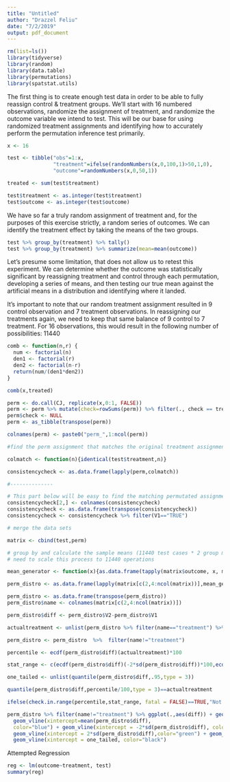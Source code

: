 ```yaml
---
title: "Untitled"
author: "Drazzel Feliu"
date: "7/2/2019"
output: pdf_document
---
```


```r
rm(list=ls())
library(tidyverse)
library(random)
library(data.table)
library(permutations)
library(spatstat.utils)
```

The first thing is to create enough test data in order to be able to fully reassign control & treatment groups. We'll start with 16 numbered observations, randomize the assignment of treatment, and randomize the outcome variable we intend to test. This will be our base for using randomized treatment assignments and identifying how to accurately perform the permutation inference test primarily.

```r
x <- 16

test <- tibble("obs"=1:x,
               "treatment"=ifelse(randomNumbers(x,0,100,1)>50,1,0),
               "outcome"=randomNumbers(x,0,50,1))

treated <- sum(test$treatment)

test$treatment <- as.integer(test$treatment)
test$outcome <- as.integer(test$outcome)
```

We have so far a truly random assignment of treatment and, for the purposes of this exercise strictly, a random series of outcomes. We can identify the treatment effect by taking the means of the two groups.

```r
test %>% group_by(treatment) %>% tally()
test %>% group_by(treatment) %>% summarize(mean=mean(outcome))
```

Let's presume some limitation, that does not allow us to retest this experiment. We can determine whether the outcome was statistically significant by reassigning treatment and control through each permutation, developing a series of means, and then testing our true mean against the artificial means in a distribution and identifying where it landed. 

It's important to note that our random treatment assignment resulted in 9 control observation and 7 treatment observations. In reassigning our treatments again, we need to keep that same balance of 9 control to 7 treatment. For 16 observations, this would result in the following number of possibilities: 11440

```r

comb <- function(n,r) {
  num <- factorial(n)
  den1 <- factorial(r)
  den2 <- factorial(n-r)
  return(num/(den1*den2))
}

comb(x,treated)
```


```r
perm <- do.call(CJ, replicate(x,0:1, FALSE))
perm <- perm %>% mutate(check=rowSums(perm)) %>% filter(., check == treated)
perm$check <- NULL
perm <- as_tibble(transpose(perm))

colnames(perm) <- paste0("perm_",1:ncol(perm))

#find the perm assignment that matches the original treatment assignment

colmatch <- function(n){identical(test$treatment,n)}

consistencycheck <- as.data.frame(lapply(perm,colmatch))

#--------------

# This part below will be easy to find the matching permutated assignment with the real assignment
consistencycheck[2,] <- colnames(consistencycheck)
consistencycheck <- as.data.frame(transpose(consistencycheck))
consistencycheck <- consistencycheck %>% filter(V1=="TRUE")

```

```r
# merge the data sets

matrix <- cbind(test,perm)

# group by and calculate the sample means (11440 test cases * 2 group means = 22880 observations)
# need to scale this process to 11440 operations

mean_generator <- function(x){as.data.frame(tapply(matrix$outcome, x, mean))}

perm_distro <- as.data.frame(lapply(matrix[c(2,4:ncol(matrix))],mean_generator))

perm_distro <- as.data.frame(transpose(perm_distro))
perm_distro$name <- colnames(matrix[c(2,4:ncol(matrix))])

perm_distro$diff <- perm_distro$V2-perm_distro$V1

actualtreatment <- unlist(perm_distro %>% filter(name=="treatment") %>% select(diff))

perm_distro <- perm_distro  %>%  filter(name!="treatment")
```

```r
percentile <- ecdf(perm_distro$diff)(actualtreatment)*100

stat_range <- c(ecdf(perm_distro$diff)(-2*sd(perm_distro$diff))*100,ecdf(perm_distro$diff)(2*sd(perm_distro$diff))*100)

one_tailed <- unlist(quantile(perm_distro$diff,.95,type = 3))

quantile(perm_distro$diff,percentile/100,type = 3)==actualtreatment

ifelse(check.in.range(percentile,stat_range, fatal = FALSE)==TRUE,"Not Significant","Significant")
```

```r
perm_distro %>% filter(name!="treatment") %>% ggplot(.,aes(diff)) + geom_histogram(bins=75) +
  geom_vline(xintercept=mean(perm_distro$diff),
  color="blue") + geom_vline(xintercept = -2*sd(perm_distro$diff), color="green") + 
  geom_vline(xintercept = 2*sd(perm_distro$diff),color="green") + geom_vline(xintercept = actualtreatment, linetype="dashed", color="red") + 
  geom_vline(xintercept = one_tailed, color="black")
```

Attempted Regression

```r
reg <- lm(outcome~treatment, test)
summary(reg)
```
